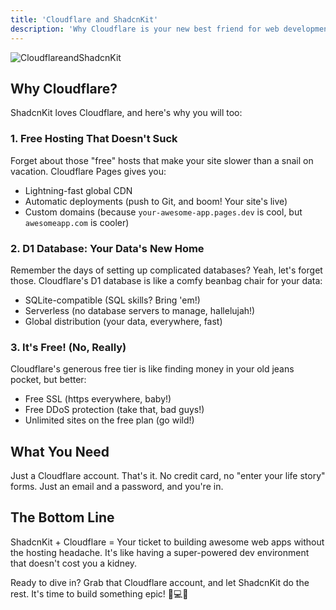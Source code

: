 ```yaml
---
title: 'Cloudflare and ShadcnKit'
description: 'Why Cloudflare is your new best friend for web development'
---
```

<img src="/images/CloudflareandShadcnKit.png" alt="CloudflareandShadcnKit" />

## Why Cloudflare?

ShadcnKit loves Cloudflare, and here's why you will too:

### 1. Free Hosting That Doesn't Suck

Forget about those "free" hosts that make your site slower than a snail on vacation. Cloudflare Pages gives you:

- Lightning-fast global CDN
- Automatic deployments (push to Git, and boom! Your site's live)
- Custom domains (because `your-awesome-app.pages.dev` is cool, but `awesomeapp.com` is cooler)

### 2. D1 Database: Your Data's New Home

Remember the days of setting up complicated databases? Yeah, let's forget those. Cloudflare's D1 database is like a comfy beanbag chair for your data:

- SQLite-compatible (SQL skills? Bring 'em!)
- Serverless (no database servers to manage, hallelujah!)
- Global distribution (your data, everywhere, fast)

### 3. It's Free! (No, Really)

Cloudflare's generous free tier is like finding money in your old jeans pocket, but better:

- Free SSL (https everywhere, baby!)
- Free DDoS protection (take that, bad guys!)
- Unlimited sites on the free plan (go wild!)

## What You Need

Just a Cloudflare account. That's it. No credit card, no "enter your life story" forms. Just an email and a password, and you're in.

## The Bottom Line

ShadcnKit + Cloudflare = Your ticket to building awesome web apps without the hosting headache. It's like having a super-powered dev environment that doesn't cost you a kidney.

Ready to dive in? Grab that Cloudflare account, and let ShadcnKit do the rest. It's time to build something epic! 🚀💻✨

